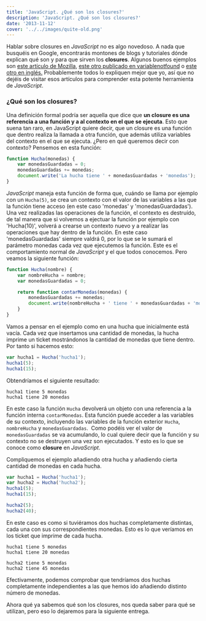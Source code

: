```yaml
---
title: 'JavaScript. ¿Qué son los closures?'
description: 'JavaScript. ¿Qué son los closures?'
date: '2013-11-12'
cover: '../../images/quite-old.png'
---
```


Hablar sobre closures en *JavaScript* no es algo novedoso. A nada que
busquéis en Google, encontrarás montones de blogs y tutoriales dónde
explican qué son y para que sirven los **closures**. Algunos buenos
ejemplos son [este artículo de
Mozilla](https://developer.mozilla.org/es/docs/JavaScript/Guide/Closures),
[este otro publicado en
variablenotfound](http://www.variablenotfound.com/2012/10/closures-en-javascript-entiendelos-de.html)
o [este otro en
inglés.](http://www.javascriptkit.com/javatutors/closures.shtml)
Probablemente todos lo expliquen mejor que yo, así que no dejéis de
visitar esos artículos para comprender esta potente herramienta de
*JavaScript*.

### ¿Qué son los closures?

Una definición formal podría ser aquella que dice que **un closure es una
referencia a una función y a al contexto en el que se ejecuta**. Esto
que suena tan raro, en JavaScript quiere decir, que un closure es una
función que dentro realiza la llamada a otra función, que además utiliza
variables del contexto en el que se ejecuta. ¿Pero en qué queremos decir
con contexto? Pensemos en esta función:

```javascript
function Hucha(monedas) {
    var monedasGuardadas = 0;
    monedasGuardadas += monedas;
    document.write('La hucha tiene ' + monedasGuardadas + 'monedas');
}
```

*JavaScript* maneja esta función de forma que, cuándo se llama por
ejemplo con un `Hucha(5)`, se crea un contexto con el valor de las
variables a las que la función tiene acceso (en este caso 'monedas' y
'monedasGuardadas'). Una vez realizadas las operaciones de la función,
el contexto es destruído, de tal manera que si volvemos a ejectuar la
función por ejemplo con 'Hucha(10)', volverá a crearse un contexto nuevo
y a realizar las operaciones que hay dentro de la función. En este caso
'monedasGuardadas' siempre valdrá 0, por lo que se le sumará el parámetro
monedas cada vez que ejecutemos la función. Este es el comportamiento
normal de *JavaScript* y el que todos conocemos. Pero veamos la siguiente
función:

```javascript
function Hucha(nombre) {
    var nombreHucha = nombre;
    var monedasGuardadas = 0;

    return function contarMonedas(monedas) {
        monedasGuardadas += monedas;
        document.write(nombreHucha + ' tiene ' + monedasGuardadas + 'monedas');
    }
}
```

Vamos a pensar en el ejemplo como en una hucha que inicialmente está
vacía. Cada vez que insertamos una cantidad de monedas, la hucha imprime
un ticket mostrándonos la cantidad de monedas que tiene dentro. Por
tanto si hacemos esto:

```javascript
var hucha1 = Hucha('hucha1');
hucha1(5);
hucha1(15);
```

Obtendríamos el siguiente resultado:

```
hucha1 tiene 5 monedas 
hucha1 tiene 20 monedas
```

En este caso la función `Hucha` devolverá un objeto con una referencia a
la función interna `contarMonedas`. Esta función puede acceder a las
variables de su contexto, incluyendo las variables de la función
exterior `Hucha`, `nombreHucha` y `monedasGuardadas`.  Como podéis ver el
valor de `monedasGuardadas` se va acumulando, lo cual quiere decir que la
función y su contexto no se destruyen una vez son ejecutados. Y esto es
lo que se conoce como **closure** en *JavaScript*.

Compliquemos el ejemplo añadiendo otra hucha y añadiendo cierta cantidad
de monedas en cada hucha.

```javascript
var hucha1 = Hucha('hucha1');
var hucha2 = Hucha('hucha2');
hucha1(5);
hucha1(15);

hucha2(5);
hucha2(40);
```


En este caso es como si tuviéramos dos huchas completamente distintas,
cada una con sus correspondientes monedas. Esto es lo que veríamos en
los ticket que imprime de cada hucha.

```
hucha1 tiene 5 monedas 
hucha1 tiene 20 monedas

hucha2 tiene 5 monedas 
hucha2 tiene 45 monedas
```

Efectivamente, podemos comprobar que tendríamos dos huchas completamente
independientes a las que hemos ido añadiendo distinto número de
monedas.

Ahora qué ya sabemos qué son los closures, nos queda saber para qué se
utilizan, pero eso lo dejaremos para la siguiente entrega.